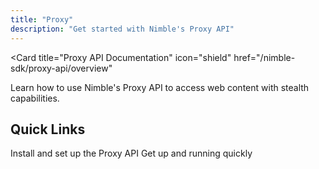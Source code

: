 ```yaml
---
title: "Proxy"
description: "Get started with Nimble's Proxy API"
---
```


<Card
  title="Proxy API Documentation"
  icon="shield"
  href="/nimble-sdk/proxy-api/overview"
>
  Learn how to use Nimble's Proxy API to access web content with stealth capabilities.
</Card>

## Quick Links

<CardGroup cols={2}>
  <Card
    title="Installation"
    icon="download"
    href="/nimble-sdk/proxy-api/installation"
  >
    Install and set up the Proxy API
  </Card>
  <Card
    title="Quick Start"
    icon="rocket"
    href="/nimble-sdk/proxy-api/quickstart"
  >
    Get up and running quickly
  </Card>
</CardGroup>
